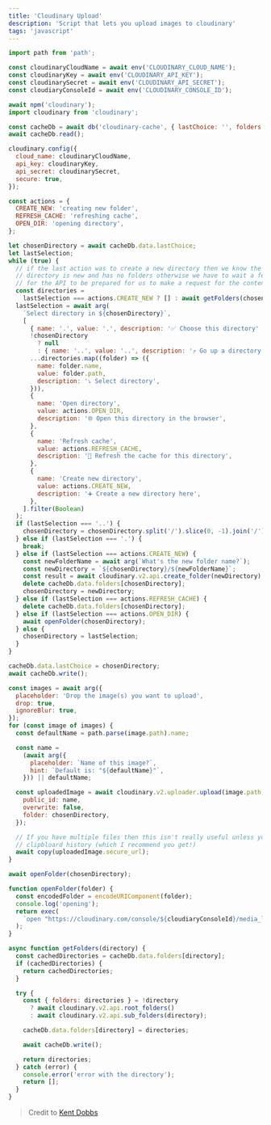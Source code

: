 ```yaml
---
title: 'Cloudinary Upload'
description: 'Script that lets you upload images to cloudinary'
tags: 'javascript'
---
```


```javascript
import path from 'path';

const cloudinaryCloudName = await env('CLOUDINARY_CLOUD_NAME');
const cloudinaryKey = await env('CLOUDINARY_API_KEY');
const cloudinarySecret = await env('CLOUDINARY_API_SECRET');
const cloudiaryConsoleId = await env('CLOUDINARY_CONSOLE_ID');

await npm('cloudinary');
import cloudinary from 'cloudinary';

const cacheDb = await db('cloudinary-cache', { lastChoice: '', folders: {} });
await cacheDb.read();

cloudinary.config({
  cloud_name: cloudinaryCloudName,
  api_key: cloudinaryKey,
  api_secret: cloudinarySecret,
  secure: true,
});

const actions = {
  CREATE_NEW: 'creating new folder',
  REFRESH_CACHE: 'refreshing cache',
  OPEN_DIR: 'opening directory',
};

let chosenDirectory = await cacheDb.data.lastChoice;
let lastSelection;
while (true) {
  // if the last action was to create a new directory then we know the chosen
  // directory is new and has no folders otherwise we have to wait a few seconds
  // for the API to be prepared for us to make a request for the contents.
  const directories =
    lastSelection === actions.CREATE_NEW ? [] : await getFolders(chosenDirectory);
  lastSelection = await arg(
    `Select directory in ${chosenDirectory}`,
    [
      { name: '.', value: '.', description: '✅ Choose this directory' },
      !chosenDirectory
        ? null
        : { name: '..', value: '..', description: '⤴️ Go up a directory' },
      ...directories.map((folder) => ({
        name: folder.name,
        value: folder.path,
        description: '⤵️ Select directory',
      })),
      {
        name: 'Open directory',
        value: actions.OPEN_DIR,
        description: '🌐 Open this directory in the browser',
      },
      {
        name: 'Refresh cache',
        value: actions.REFRESH_CACHE,
        description: '🔄 Refresh the cache for this directory',
      },
      {
        name: 'Create new directory',
        value: actions.CREATE_NEW,
        description: '➕ Create a new directory here',
      },
    ].filter(Boolean)
  );
  if (lastSelection === '..') {
    chosenDirectory = chosenDirectory.split('/').slice(0, -1).join('/');
  } else if (lastSelection === '.') {
    break;
  } else if (lastSelection === actions.CREATE_NEW) {
    const newFolderName = await arg(`What's the new folder name?`);
    const newDirectory = `${chosenDirectory}/${newFolderName}`;
    const result = await cloudinary.v2.api.create_folder(newDirectory);
    delete cacheDb.data.folders[chosenDirectory];
    chosenDirectory = newDirectory;
  } else if (lastSelection === actions.REFRESH_CACHE) {
    delete cacheDb.data.folders[chosenDirectory];
  } else if (lastSelection === actions.OPEN_DIR) {
    await openFolder(chosenDirectory);
  } else {
    chosenDirectory = lastSelection;
  }
}

cacheDb.data.lastChoice = chosenDirectory;
await cacheDb.write();

const images = await arg({
  placeholder: 'Drop the image(s) you want to upload',
  drop: true,
  ignoreBlur: true,
});
for (const image of images) {
  const defaultName = path.parse(image.path).name;

  const name =
    (await arg({
      placeholder: `Name of this image?`,
      hint: `Default is: "${defaultName}"`,
    })) || defaultName;

  const uploadedImage = await cloudinary.v2.uploader.upload(image.path, {
    public_id: name,
    overwrite: false,
    folder: chosenDirectory,
  });

  // If you have multiple files then this isn't really useful unless you have
  // clipbloard history (which I recommend you get!)
  await copy(uploadedImage.secure_url);
}

await openFolder(chosenDirectory);

function openFolder(folder) {
  const encodedFolder = encodeURIComponent(folder);
  console.log('opening');
  return exec(
    `open "https://cloudinary.com/console/${cloudiaryConsoleId}/media_library/folders/${encodedFolder}"`
  );
}

async function getFolders(directory) {
  const cachedDirectories = cacheDb.data.folders[directory];
  if (cachedDirectories) {
    return cachedDirectories;
  }

  try {
    const { folders: directories } = !directory
      ? await cloudinary.v2.api.root_folders()
      : await cloudinary.v2.api.sub_folders(directory);

    cacheDb.data.folders[directory] = directories;

    await cacheDb.write();

    return directories;
  } catch (error) {
    console.error('error with the directory');
    return [];
  }
}
```

> Credit to [Kent Dobbs](https://github.com/johnlindquist/kit/discussions/310)
